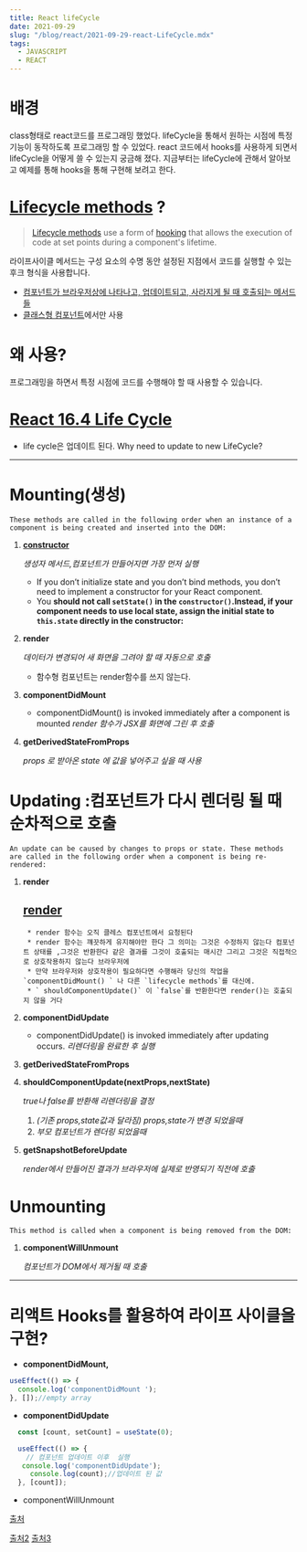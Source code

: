 ```yaml
---
title: React lifeCycle
date: 2021-09-29
slug: "/blog/react/2021-09-29-react-LifeCycle.mdx"
tags:
  - JAVASCRIPT
  - REACT
---
```


# 배경

class형태로 react코드를 프로그래밍 했었다.
lifeCycle을 통해서 원하는 시점에 특정 기능이 동작하도록 프로그래밍 할 수 있었다.
react 코드에서 hooks를 사용하게 되면서 lifeCycle을 어떻게 쓸 수 있는지 궁금해 졌다.
지금부터는 lifeCycle에 관해서 알아보고 예제를 통해 hooks을 통해 구현해 보려고 한다.

# [Lifecycle methods](https://projects.wojtekmaj.pl/react-lifecycle-methods-diagram/) ?

>[Lifecycle methods](https://en.wikipedia.org/wiki/React_(JavaScript_library)#Lifecycle_methods) use a form of [hooking](https://en.wikipedia.org/wiki/Hooking) that allows the execution of code at set points during a component's lifetime.

라이프사이클 메서드는 구성 요소의 수명 동안 설정된 지점에서 코드를 실행할 수 있는 후크 형식을 사용합니다.

- [컴포넌트가 브라우저상에 나타나고, 업데이트되고, 사라지게 될 때 호출되는 메서드들](https://react.vlpt.us/basic/25-lifecycle.html)
- [클래스형 컴포넌트](https://react.vlpt.us/basic/24-class-component.html)에서만 사용

# 왜 사용?
프로그래밍을 하면서 특정 시점에 코드를 수행해야 할 때 사용할 수 있습니다.

# [React 16.4 Life Cycle](https://miro.medium.com/max/2000/1*rrl7MQc41h5ElkLmMTdSUA.jpeg)

* life cycle은 업데이트 된다.
Why need to update to new LifeCycle?
---

# Mounting(생성)
```
These methods are called in the following order when an instance of a component is being created and inserted into the DOM:
```

1.  **[constructor](https://reactjs.org/docs/react-component.html#constructor)**

    *생성자 메서드,컴포넌트가 만들어지면 가장 먼저 실행*
    * If you don’t initialize state and you don’t bind methods, you don’t need to implement a constructor for your React component.
    * You <b>should not call `setState()` in the `constructor()`.Instead, if your component needs to use local state, <b>assign the initial state to `this.state`</b> directly in the constructor:</b>

1. **render**
    
    *데이터가 변경되어 새 화면을 그려야 할 때 자동으로 호출*
    
    - 함수형 컴포넌트는 render함수를 쓰지 않는다.
2. **componentDidMount**
    * componentDidMount() is invoked immediately after a component is mounted
    *render 함수가 JSX를 화면에 그린 후 호출*
    
3. **getDerivedStateFromProps**
    
    *props 로 받아온 state 에 값을 넣어주고 싶을 때 사용*

# Updating :컴포넌트가 다시 렌더링 될 때 순차적으로 호출

```
An update can be caused by changes to props or state. These methods are called in the following order when a component is being re-rendered:
```

1. **render**
    ## [render](https://reactjs.org/docs/react-component.html#render)

        * render 함수는 오직 클레스 컴포넌트에서 요청된다
        * render 함수는 꺠끗하게 유지해야만 한다 그 의미는 그것은 수정하지 않는다 컴포넌트 상태를 ,그것은 반환한다 같은 결과를 그것이 호출되는 매시간 그리고 그것은 직접적으로 상호작용하지 않는다 브라우저에
        * 만약 브라우저와 상호작용이 필요하다면 수행해라 당신의 작업을 `componentDidMount() ` 나 다른 `lifecycle methods`를 대신에.
        * ` shouldComponentUpdate()` 이 `false`를 반환한다면 render()는 호출되지 않을 거다

2. **componentDidUpdate**
    * componentDidUpdate() is invoked immediately after updating occurs.
    *리렌더링을 완료한 후 실행*
    
3. **getDerivedStateFromProps**
4. **shouldComponentUpdate(nextProps,nextState)**
    
      *true나 false를 반환해 리렌더링을 결정*
    
    1.  *(기존 props,state값과 달라짐) props,state가 변경 되었을때*
    2. *부모 컴포넌트가 렌더링 되었을때*
5. **getSnapshotBeforeUpdate**
    
    *render에서 만들어진 결과가 브라우저에 실제로 반영되기 직전에 호출*

# Unmounting

```
This method is called when a component is being removed from the DOM:
```

1. **componentWillUnmount**
    
    *컴포넌트가 DOM에서 제거될 때 호출*

---

# 리액트 Hooks를 활용하여 라이프 사이클을 구현?

- **componentDidMount,**

```jsx
useEffect(() => {
  console.log('componentDidMount ');
}, []);//empty array
```

- **componentDidUpdate**

```jsx
  const [count, setCount] = useState(0);

  useEffect(() => {
    // 컴포넌트 업데이트 이후  실행
   console.log('componentDidUpdate');
	 console.log(count);//업데이트 된 값
  }, [count]);
```

- componentWillUnmount

[출처](https://velog.io/@delilah/React-5-Component-%EC%BB%B4%ED%8F%AC%EB%84%8C%ED%8A%B8%EC%9D%98-%EC%83%9D%EB%AA%85%EC%A3%BC%EA%B8%B0)

[출처2](https://kyun2da.dev/react/%EB%A6%AC%EC%95%A1%ED%8A%B8-%EB%9D%BC%EC%9D%B4%ED%94%84%EC%82%AC%EC%9D%B4%ED%81%B4%EC%9D%98-%EC%9D%B4%ED%95%B4/)
[출처3](https://velog.io/@jeonghoheo/React-Hooks%EB%A6%AC%EC%95%A1%ED%8A%B8-%ED%9B%85%EC%8A%A4%EC%9D%98-%EA%B8%B0%EB%B3%B8-Part-1-2jjxpaobgg)
